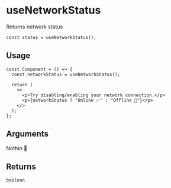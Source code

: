# useNetworkStatus

Returns network status

`const status = useNetworkStatus();`

## Usage

```tsx
const Component = () => {
  const networkStatus = useNetworkStatus();

  return (
    <>
      <p>Try disabling/enabling your network connection.</p>
      <p>{networkStatus ? "Online ✅" : "Offline 🚫"}</p>
    </>
  );
};
```

## Arguments

Nothin 🤪

## Returns

`boolean`
